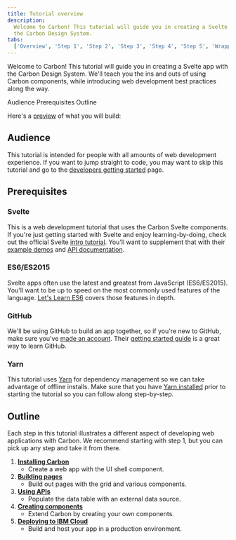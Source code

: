 ```yaml
---
title: Tutorial overview
description:
  Welcome to Carbon! This tutorial will guide you in creating a Svelte app with
  the Carbon Design System.
tabs:
  ['Overview', 'Step 1', 'Step 2', 'Step 3', 'Step 4', 'Step 5', 'Wrapping up']
---
```



<PageDescription>

Welcome to Carbon! This tutorial will guide you in creating a Svelte app with
the Carbon Design System. We'll teach you the ins and outs of using Carbon
components, while introducing web development best practices along the way.

</PageDescription>

<AnchorLinks>

<AnchorLink>Audience</AnchorLink>
<AnchorLink>Prerequisites</AnchorLink>
<AnchorLink>Outline</AnchorLink>

</AnchorLinks>

Here's a [preview](https://svelte-step-6--carbon-tutorial-svelte.netlify.app/)
of what you will build:

<Preview
  height="400"
  title="Carbon Tutorial"
  src="https://svelte-step-6--carbon-tutorial-svelte.netlify.app/"
  frameborder="no"
  allowtransparency="true"
  allowfullscreen="true"
/>

## Audience

This tutorial is intended for people with all amounts of web development
experience. If you want to jump straight to code, you may want to skip this
tutorial and go to the [developers getting started](/developing/get-started)
page.

## Prerequisites

### Svelte

This is a web development tutorial that uses the Carbon Svelte components. If
you're just getting started with Svelte and enjoy learning-by-doing, check out
the official Svelte [intro tutorial](https://svelte.dev/tutorial/basics). You'll
want to supplement that with their [example demos](https://svelte.dev/examples)
and [API documentation](https://svelte.dev/docs).

### ES6/ES2015

Svelte apps often use the latest and greatest from JavaScript (ES6/ES2015).
You'll want to be up to speed on the most commonly used features of the
language.
[Let's Learn ES6](https://www.youtube.com/playlist?list=PL57atfCFqj2h5fpdZD-doGEIs0NZxeJTX)
covers those features in depth.

### GitHub

We'll be using GitHub to build an app together, so if you're new to GitHub, make
sure you've [made an account](https://github.com/join). Their
[getting started guide](https://guides.github.com/activities/hello-world) is a
great way to learn GitHub.

### Yarn

This tutorial uses [Yarn](https://yarnpkg.com) for dependency management so we
can take advantage of offline installs. Make sure that you have
[Yarn installed](https://yarnpkg.com/en/docs/install) prior to starting the
tutorial so you can follow along step-by-step.

## Outline

Each step in this tutorial illustrates a different aspect of developing web
applications with Carbon. We recommend starting with step 1, but you can pick up
any step and take it from there.

1. [**Installing Carbon**](/developing/svelte-tutorial/step-1)
   - Create a web app with the UI shell component.
2. [**Building pages**](/developing/svelte-tutorial/step-2)
   - Build out pages with the grid and various components.
3. [**Using APIs**](/developing/svelte-tutorial/step-3)
   - Populate the data table with an external data source.
4. [**Creating components**](/developing/svelte-tutorial/step-4)
   - Extend Carbon by creating your own components.
5. [**Deploying to IBM Cloud**](/developing/svelte-tutorial/step-5)
   - Build and host your app in a production environment.
